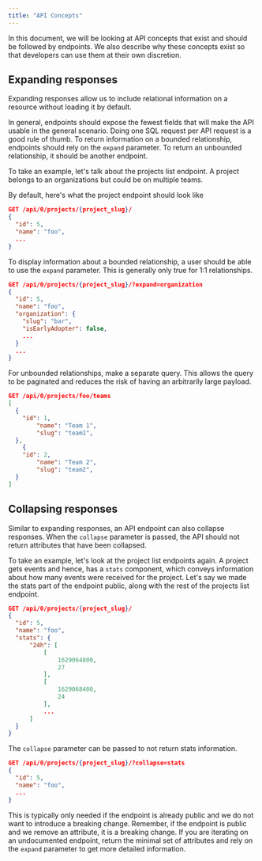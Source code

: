 ```yaml
---
title: "API Concepts"
---
```

In this document, we will be looking at API concepts that exist and should be followed by endpoints. We also describe why these concepts exist so that developers can use them at their own discretion.

## Expanding responses
Expanding responses allow us to include relational information on a resource without loading it by default.

In general, endpoints should expose the fewest fields that will make the API usable in the general scenario. Doing one SQL request per API request is a good rule of thumb. To return information on a bounded relationship, endpoints should rely on the `expand` parameter. To return an unbounded relationship, it should be another endpoint.

To take an example, let's talk about the projects list endpoint. A project belongs to an organizations but could be on multiple teams.

By default, here's what the project endpoint should look like

```json
GET /api/0/projects/{project_slug}/
{
  "id": 5,
  "name": "foo",
  ...
}
```

To display information about a bounded relationship, a user should be able to use the `expand` parameter. This is generally only true for 1:1 relationships.

```json
GET /api/0/projects/{project_slug}/?expand=organization
{
  "id": 5,
  "name": "foo",
  "organization": {
    "slug": "bar",
    "isEarlyAdopter": false,
    ...
  }
  ...
}
```

For unbounded relationships, make a separate query. This allows the query to be paginated and reduces the risk of having an arbitrarily large payload.

```json
GET /api/0/projects/foo/teams
[
  {
    "id": 1,
		"name": "Team 1",
		"slug": "team1",
  },
	{
    "id": 2,
		"name": "Team 2",
		"slug": "team2",
  }
]

```

## Collapsing responses
Similar to expanding responses, an API endpoint can also collapse responses. When the `collapse` parameter is passed, the API should not return attributes that have been collapsed.

To take an example, let's look at the project list endpoints again. A project gets events and hence, has a `stats` component, which conveys information about how many events were received for the project. Let's say we made the stats part of the endpoint public, along with the rest of the projects list endpoint.

```json
GET /api/0/projects/{project_slug}/
{
  "id": 5,
  "name": "foo",
  "stats": {
      "24h": [
          [
              1629064800,
              27
          ],
          [
              1629068400,
              24
          ],
          ...
      ]
  }
}
```

The `collapse` parameter can be passed to not return stats information.

```json
GET /api/0/projects/{project_slug}/?collapse=stats
{
  "id": 5,
  "name": "foo",
  ...
}
```

This is typically only needed if the endpoint is already public and we do not want to introduce a breaking change. Remember, if the endpoint is public and we remove an attribute, it is a breaking change. If you are iterating on an undocumented endpoint, return the minimal set of attributes and rely on the `expand` parameter to get more detailed information.
